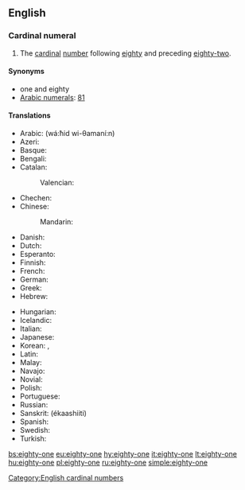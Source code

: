 ==English==

===Cardinal numeral===
{{head|en|numeral}}

# The [[cardinal]] [[number]] following [[eighty]] and preceding [[eighty-two]].

====Synonyms====
* one and eighty
* [[w:Arabic numerals|Arabic numerals]]: [[81]]

====Translations====
{{trans-top|81}}
* Arabic: {{t|ar|واحد وثمانين}} (wá:ħid wi-θamaní:n)
* Azeri: {{t+|az|səksən bir}}
* Basque: {{t+|eu|laurogeita bat}}
* Bengali: {{t|bn|একাশি|tr=ekashi|sc=Beng}}
* Catalan: {{t+|ca|vuitanta-un}}
*: Valencian: {{t+|ca|huitanta-un}}
* Chechen: {{t|ce|дезткъе цхьаъ|tr=deztqhe cxha’}}
* Chinese:
*: Mandarin: {{t+|cmn|八十一|tr=bāshí yī}}
* Danish: {{t|da|enogfirs}}
* Dutch: {{t+|nl|eenentachtig}}
* Esperanto: {{t|eo|okdek unu}}
* Finnish: {{t|fi|kahdeksankymmentäyksi}}
* French: {{t+|fr|quatre-vingt-un}}
* German: {{t|de|einundachtzig}}
* Greek: {{t|el|ογδόντα έν|tr=ogdónda én}}
* Hebrew: {{t|he|שמנים־ואחד|tr=šmoním və-ekhád}}
{{trans-mid}}
* Hungarian: {{t+|hu|nyolcvanegy}}
* Icelandic: {{t+|is|áttatíu og einn|m}}
* Italian: {{t+|it|ottantuno}}
* Japanese: {{t|ja|八十一|tr=はちじゅういち, hachi-jū-ichi}}
* Korean: {{t|ko|여든한|sc=Kore}}, {{t|ko|팔십일|sc=Kore}}
* Latin: {{t|la|octoginta unus}}
* Malay: {{t|ms|lapan puluh satu}}
* Navajo: {{t|nv|tseebídiin dóó baʼąą tʼááłáʼí}}
* Novial: {{t|nov|otanti-un}}
* Polish: {{t|pl|osiemdziesiąt jeden}}
* Portuguese: {{t|pt|oitenta e um|sc=Kore}}
* Russian: {{t+|ru|восемьдесят один|tr=vósem’desjat odín}}
* Sanskrit: (ékaashiiti)
* Spanish: {{t|es|ochenta y uno}}
* Swedish: {{t|sv|åttioett}}
* Turkish: {{t|tr|seksen bir}}
{{trans-bottom}}

[[Category:English cardinal numbers]]

[[bs:eighty-one]]
[[eu:eighty-one]]
[[hy:eighty-one]]
[[it:eighty-one]]
[[lt:eighty-one]]
[[hu:eighty-one]]
[[pl:eighty-one]]
[[ru:eighty-one]]
[[simple:eighty-one]]